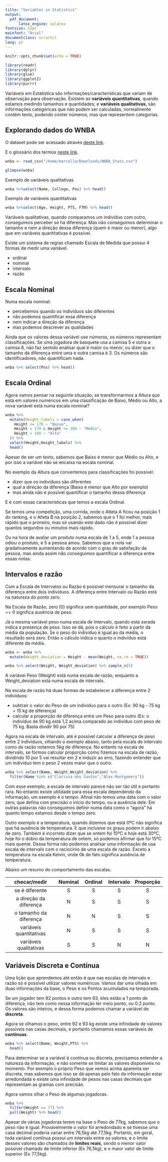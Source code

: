 ```yaml
---
title: "Variables in Statistics"
output: 
  pdf_document:
      latex_engine: xelatex
fontsize: 12pt
mainfont: "Arial"
documentclass: scrartcl
lang: pt
---
```


```r
knitr::opts_chunk$set(echo = TRUE)

library(readr)
library(dplyr)
library(glue)
library(ggplot2)
library(purrr)
```

Variáveis em Estatística são informações/características que variam de observação para observação.
Existem as **variáveis quantitativas**, quando estamos medindo tamanhos e quantidades; e **variáveis qualitativas**, são informações categóricas que não podem ser calculadas, normalmente contém texto, podendo conter números, mas que representem categorias.


## **Explorando dados do WNBA**

O dataset pode ser acessado através [deste link](https://www.kaggle.com/datasets/jinxbe/wnba-player-stats-2017).

E o glossário dos termos [neste link](https://www.basketball-reference.com/about/glossary.html).

```r
wnba <- read_csv("/home/marcella/Downloads/WNBA_Stats.csv")

glimpse(wnba)
```
Exemplo de variáveis qualitativas
```r
wnba %>%select(Name, College, Pos) %>% head()
```

Exemplo de variáveis quantitativas
```r
wnba %>%select(Age, Height, PTS, FTM) %>% head()
```


Variáveis qualitativas, quando comparamos um indivíduo com outro, conseguimos perceber se há diferença. Mas não conseguimos determinar o tamanho e nem a direção dessa diferença (quem é maior ou menor), algo que em variáveis quantitativas é possível.


Existe um sistema de regras chamado Escala de Medida que possui 4 formas de medir uma variável.

* ordinal
* nominal
* intervalo
* razão


## Escala Nominal

Numa escala nominal:

* percebemos quando os indivíduos são diferentes
* não podemos quantificar essa diferença
* nem indicar a direção da diferença
* mas podemos descrever as qualidades

Ainda que os valores dessa variável use números, os números representam classificações. Se uma jogadora de basquete usa a camisa 5 e outra a camisa 8, não faz sentido analisar qual é maior ou menor, ou dizer que o tamanho da diferença entre uma e outra camisa é 3. Os números são identificadores, não quantificam nada.

```r
wnba %>% select(Pos) %>% head()
```


## Escala Ordinal

Agora vamos pensar na seguinte situação, se transformarmos a Altura que está em valores numéricos em uma classificação de Baixo, Médio ou Alto, a nova variável está numa escala nominal?

```r
wnba %>%
  mutate(Height_labels = case_when(
    Height <= 170 ~ "Baixo",
    Height > 170 & Height <= 180 ~ "Médio",
    Height > 180 ~ "Alto"
  )) %>% 
  select(Height,Height_labels) %>% 
  head()
```

Apesar de ser um texto, sabemos que Baixo é menor que Médio ou Alto, e por isso a variável não se encaixa na escala nominal.

No exemplo da Altura que convertemos para classificações foi possível:

* dizer que os indivíduos são diferentes
* qual a direção da diferença (Baixo é menor que Alto por exemplo)
* mas ainda não é possível quantificar o tamanho dessa diferença

E é com essas características que temos a escala Ordinal.

Se temos uma competição, uma corrida, onde o Atleta A ficou na posição 1 do ranking, e o Atleta B na posição 2, sabemos que o 1 foi melhor, mais rápido que o primeiro, mas só usando este dado não é possível dizer quantos segundos ou minutos mais rápido.

Ou na hora de avaliar um produto numa escala de 1 a 5, onde 1 a pessoa odiou o produto, e 5 a pessoa amou. Sabemos que a nota vai gradativamente aumentando de acordo com o grau de satisfação da pessoa, mas ainda assim não conseguimos quantificar a diferença entre essas notas.

## Intervalos e razão

Com a Escala de Intervalos ou Razão é possível mensurar o tamanho da diferença entre dois indivíduos.
A diferença entre Intervalo ou Razão está na natureza do ponto zero.

Na Escala de Razão, zero (0) significa sem quantidade, por exemplo Peso == 0 significa ausência de peso.

Já a mesma variável peso numa escala de Intervalo, quando está zerada indica a presença de peso. Isso se dá, pois o cálculo é feito a partir da média da população.
Se o peso do indivíduo é igual ao da média, o resultado será zero. Então o cálculo indica o quanto o indivíduo está diferente da média.

```r
wnba <- wnba %>% 
  mutate(Weight_deviation = Weight - mean(Weight, na.rm = TRUE))

wnba %>% select(Weight, Weight_deviation) %>% sample_n(5)
```


A variávei Peso (Weight) está numa escala de razão, enquanto a Weight_deviation está numa escala de intervalo.

Na escala de razão há duas formas de estabelecer a diferença entre 2 indivíduos:

* subtrair o valor do Peso de um indivíduo para o outro (Ex: 90 kg - 75 kg = 15 kg de diferença)
* calcular a proporção de diferença entre um Peso para outro (Ex: o indivíduo de 90 kg está 1,2 acima comparado ao indivíduo com peso de 75 kg. Basta dividir 90 por 75)


Agora na escala de intervalo, até é possível calcular a diferença de peso entre 2 indivíduos, olhando o exemplo abaixo, tanto pela escala de intervalo como de razão notamos 5kg de diferença. No entanto na escala de intervalo, se formos calcular proporção como fizemos na escala de razão, dividindo 10 por 5 vai resultar em 2 e induzir ao erro, fazendo entender que um indivíduo tem o peso 2 vezes maior que o outro.

```r
wnba %>% select(Name, Weight,Weight_deviation) %>% 
  filter(Name %in% c("Clarissa dos Santos","Alex Montgomery")) 
```

Com esse exemplo, a escala de intervalo parece não ser tão útil e portanto rara. No entanto existe utilidade para essa escala dependendo da informação, um exemplo é o tempo. Afinal não temos uma data com o valor zero, que defina com precisão o início do tempo, ou a ausência dele. Em outras palavras não conseguimos definir numa data como o "agora" há quanto tempo estamos desde o tempo zero.

Outro exemplo é a temperatura, quando dizemos que está 0ºC não significa que há ausência de temperatura. E que inclusive os graus podem ir abaixo de zero. Também é incorreto dizer que se ontem foi 15ºC e hoje está 30ºC, hoje foi o dobro da temperatura de ontem, só podemos afirmar que foi 15ºC mais quente. Dessa forma não podemos analisar uma informação de usa escala de intervalo com o raciocínio de uma escala de razão. Exceto a temperatura na escala Kelvin, onde 0k de fato significa ausência de temperatura.


Abaixo um resumo do comportamento das escalas.

 checar/medir            | Nominal     | Ordinal     | Intervalo   | Proporção   
:----------------------: | :---------: | :---------: | :---------: | :---------: 
 se é diferente          | S           | S           | S           | S           
 a direção da diferença  | N           | S           | S           | S           
 o tamanho da diferença  | N           | N           | S           | S           
 variáveis quantitativas | N           | S           | S           | S           
 variáveis qualitativas  | S           | S           | N           | N           |


## Variáveis Discreta e Contínua

Uma lição que aprendemos até então é que nas escalas de intervalo e razão só é possível utilizar valores numéricos.
Vamos dar uma olhada em duas informações da base, o Peso e os Pontos acumulados na temporada.

Se um jogador tem 92 pontos e outro tem 93, eles estão a 1 ponto de diferença, não tem como nessa informação ter meio ponto, ou 0.2 ponto. Os valores são inteiros, e dessa forma podemos chamar a variável de **discreta**.

Agora se olhamos o peso, entre 92 e 93 kg existe uma infinidade de valores possíveis nas casas decimais, e portanto chamamos essas variáveis de **contínuas**.

```r
wnba %>% select(Name, Weight,PTS) %>% 
  head()
```


Para determinar se a variável é contínua ou discreta, precisamos entender a natureza da informação, e não somente se limitar as valores disponíveis no momento. Por exemplo o próprio Peso que vemos acima aparenta ser discreta, mas sabemos que isso se dá apenas pelo fato da informação estar arredondada e existe uma infinidade de pesos nas casas decimais que representam as gramas com precisão.


Agora vamos olhar o Peso de algumas jogadoras.

```r
wnba %>% 
  filter(Weight == 77) %>% 
  pull(Weight) %>% head()
```

Apesar de várias jogadoras terem na base o Peso de 77kg, sabemos que o peso não é igual.
Provavelmente o valor foi arredondado e se tivesse uma casa decimal poderia variar entre 76,5kg até 77,5kg.
Portanto, em geral, toda variável contínua possui um intervalo entre os valores, e o limite desses valores são chamados de **limites reais**, sendo o menor valor possível chamado de limite inferior (Ex 76,5kg), e o maior valor de limite superior (Ex 77,5kg).





